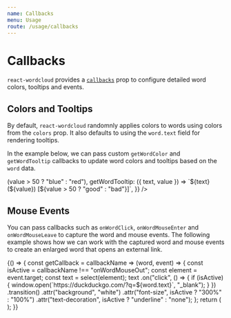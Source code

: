 ```yaml
---
name: Callbacks
menu: Usage
route: /usage/callbacks
---
```





# Callbacks

`react-wordcloud` provides a [`callbacks`](../props#callbacks) prop to configure detailed word colors, tooltips and events.

## Colors and Tooltips

By default, `react-wordcloud` randomnly applies colors to words using colors from the `colors` prop. It also defaults to using the `word.text` field for rendering tooltips.

In the example below, we can pass custom `getWordColor` and `getWordTooltip` callbacks to update word colors and tooltips based on the `word` data.

<Playground>
	<ReactWordcloud
		words={words}
		callbacks={{
			getWordColor: ({ value }) => (value > 50 ? "blue" : "red"),
			getWordTooltip: ({ text, value }) =>
				`${text} (${value}) [${value > 50 ? "good" : "bad"}]`,
		}}
	/>
</Playground>

## Mouse Events

You can pass callbacks such as `onWordClick`, `onWordMouseEnter` and `onWordMouseLeave` to capture the word and mouse events. The following example shows how we can work with the captured word and mouse events to create an enlarged word that opens an external link.

<Playground>
	{() => {
		const getCallback = callbackName => (word, event) => {
			const isActive = callbackName !== "onWordMouseOut";
			const element = event.target;
			const text = select(element);
			text
				.on("click", () => {
					if (isActive) {
						window.open(`https://duckduckgo.com/?q=${word.text}`, "_blank");
					}
				})
				.transition()
				.attr("background", "white")
				.attr("font-size", isActive ? "300%" : "100%")
				.attr("text-decoration", isActive ? "underline" : "none");
		};
		return (
			<ReactWordcloud
				callbacks={{
					onWordClick: getCallback("onWordClick"),
					onWordMouseOut: getCallback("onWordMouseOut"),
					onWordMouseOver: getCallback("onWordMouseOver"),
				}}
				words={words}
			/>
		);
	}}
</Playground>

